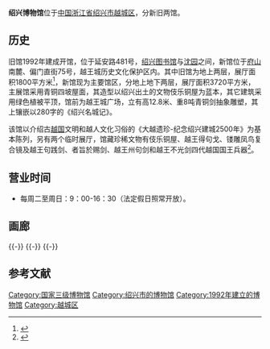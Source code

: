 {{Infobox Museum
 |name          = 绍兴博物馆
 |image         = 
 |imagesize     = 
 |caption       = 
 |map_type      = 
 |map_caption   = 
 |latitude      = 
 |longitude     = 
 |established   = 1992年3月
 |dissolved     = 
 |location      = [[浙江省|浙江省]][[绍兴市|绍兴市]]
 |type          = 综合博物馆
 |visitors      = 
 |director      = 
 |curator       = 
 |publictransit = 
 |website       = 
}}
'''绍兴博物馆'''位于[[中国|中国]][[浙江省|浙江省]][[绍兴市|绍兴市]][[越城区|越城区]]，分新旧两馆。

==历史==
旧馆1992年建成开馆，位于延安路481号，[[绍兴图书馆|绍兴图书馆]]与[[沈园|沈园]]之间，新馆位于[[府山|府山]]南麓、偏门直街75号，越王城历史文化保护区内。其中旧馆为地上两层，展厅面积1800平方米<ref>{{cite web|url=http://www.sx.gov.cn/art/2005/4/21/art_318_89156.html|title=《绍兴博物馆》|accessdate=2013-09-12|work=|publisher=绍兴市政府网|deadurl=yes|archiveurl=https://web.archive.org/web/20130616110630/http://www.sx.gov.cn/art/2005/4/21/art_318_89156.html|archivedate=2013-06-16}}</ref>，新馆现为主要馆区，分地上地下两层，展厅面积3720平方米，主展馆采用青铜四坡屋面，其造型以绍兴出土的文物伎乐铜屋为蓝本，其它建筑采用绿色植被平顶，馆前为越王城广场，立有高12.8米、重8吨青铜剑抽象雕塑，其上镶嵌以280字的《绍兴名城记》。

该馆以介绍古[[越国|越国]]文明和越人文化习俗的《大越遗珍-纪念绍兴建城2500年》为基本陈列，另有两个临时展厅，馆藏珍稀文物有伎乐铜屋、越王得句戈、镂雕凤鸟复合镜及越王句践剑、者旨於赐剑、越王州句剑和越王不光剑四代越国国王兵器<ref>{{cite web|url=http://www.shaoxingmuseum.com/about_a.asp?pid=3|title=《绍兴博物馆概述》|accessdate=2013-09-12|work=|publisher=绍兴博物馆|deadurl=yes|archiveurl=https://web.archive.org/web/20131126012211/http://shaoxingmuseum.com/about_a.asp?pid=3|archivedate=2013-11-26}}</ref>。

==营业时间==
*每周二至周日：9：00-16：30（法定假日照常开放）。

==画廊==
{{multiple image
| align  = left
| image1 = Shaoxing Museum 02 2012-07.JPG
| width1 = 240
| caption1 = 旧馆
| image2 = Shaoxing Museum 04 2012-07.JPG
| width2 = 240
| caption2 = 新馆
}}
{{-}}
{{multiple image
| align  = left
| image1 = Collections in Shaoxing Museum 01 2012-07.JPG
| width1 = 134
| caption1 = 鱼鳍形足陶鼎，新石器时代
| image2 = Collections in Shaoxing Museum 02 2012-07.JPG
| width2 = 240
| caption2 = 青铜鱼钩，春秋晚期
| image3 = Collections in Shaoxing Museum 03 2012-07.JPG
| width3 = 134
| caption3 = 釉陶屋模，东汉
| image4 = Collections in Shaoxing Museum 05 2012-07.JPG
| width4 = 134
| caption4 = 鸠鸟（汉）和原始青瓷香薰（战国）}}
{{-}} 
{{multiple image
| align  = left
| image1 = Collections in Shaoxing Museum 06 2012-07.JPG
| width1 = 134
| caption1 = 窣堵波，汉
| image2 = Collections in Shaoxing Museum 07 2012-07.JPG
| width2 = 134
| caption2 = 玉石排箫，战国
| image3 = Collections in Shaoxing Museum 09 2012-07.JPG
| width3 = 240
| caption3 = 黑衣陶敦和黑衣陶兽面鼎，战国
| image4 = Collections in Shaoxing Museum 10 2012-07.JPG
| width4 = 134
| caption4 = 原始青瓷盉，战国}}
{{-}} 

==参考文献==
{{reflist}}

{{DEFAULTSORT:S}}
{{Commons category|Shaoxing Museum}}
[[Category:国家三级博物馆|Category:国家三级博物馆]]
[[Category:绍兴市的博物馆|Category:绍兴市的博物馆]]
[[Category:1992年建立的博物馆|Category:1992年建立的博物馆]]
[[Category:越城区|Category:越城区]]